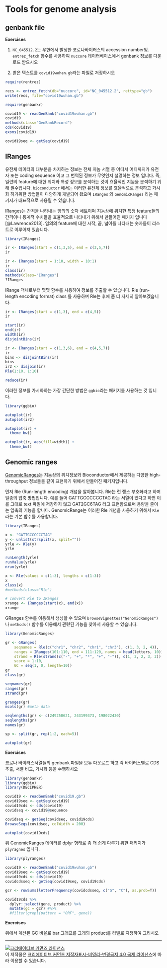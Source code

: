 # Tools for genome analysis


## genbank file


::: rmdnote
**Exercises **
 
1. `NC_045512.2`는 우한에서 발생한 코로나바이러스의 accession number임. `entrez_fetch` 함수를 사용하여 `nuccore` 데이터베이스에서 genbank 정보를 다운로드 받으시오

2. 받은 택스트를 `covid19wohan.gb`라는 파일로 저장하시오 

```r
require(rentrez)

recs <- entrez_fetch(db="nuccore", id="NC_045512.2", rettype="gb")
write(recs, file="covid19wuhan.gb")
```

:::



```r
require(genbankr)

covid19 <- readGenBank("covid19wuhan.gb")
covid19
methods(class="GenBankRecord")
cds(covid19)
exons(covid19)

covid19seq <- getSeq(covid19)

```

 
## IRanges

유전체 데이터의 대부분을 차지하는 정보는 전체 지놈 서열 중 어디서 어디까지가 유전자 또는 coding sequence 이고 그 번역된 정보가 무엇인지 설명하는 정보 입니다. 즉, 일련의 feature에 대한 위치와 특성 정보를 분석하는 것이 효율적인 지놈을 분석하기 위해 필수입니다. `bioconductor` 에서는 이러한 유전체 정보를 효율적으로 분석하고 가시화 하기위한 방법들이 다양하게 개발되어 왔으며 `IRanges` 와 `GenomicRanges` 라는 패키지가 대표적으로 사용될 수 있습니다. 

IRanges는 간격을 나타내는 임의의 숫자 세트이며 지놈상에 위치한 특정 feature들의 간격이나 통계적 수치들을 효율적으로 나타내기 위해서 만들어진 패키지 입니다 [@Lawrence2013]. 임의의 feature에 대한 시작, 끝, 넓이를 나타내는 숫자들이 리스트로 이루어져 있습니다. 

```r
library(IRanges)

ir <- IRanges(start = c(1,3,5), end = c(3,5,7))
ir

ir <- IRanges(start = 1:10, width = 10:1)
ir
class(ir)
methods(class="IRanges")
?IRanges

```

IRange 객체로부터 몇몇 함수를 사용하여 정보를 추출할 수 있습니다. Rle (run-length encoding format) class 를 사용하며 Rle는 후에 좀 더 자세히 알아보겠습니다. 

```r
ir <- IRanges(start = c(1,3), end = c(4,5))
ir

start(ir)
end(ir)
width(ir)
disjointBins(ir)

ir <- IRanges(start = c(1,3,6), end = c(4,5,7))
ir
bins <- disjointBins(ir)
bins
ir2 <- disjoin(ir)
Rle(1:10, 1:10)

reduce(ir)
```


이러한 정보를 가시화하는 가장 간단한 방법은 `ggbio`라는 패키지를 사용하는 것 입니다. 


```r
library(ggbio)

autoplot(ir) 
autoplot(ir2) 

autoplot(ir) + 
  theme_bw()

autoplot(ir, aes(fill=width)) +
  theme_bw()
```


## Genomic ranges

[GenomicRanges](https://bioconductor.org/packages/release/bioc/html/GenomicRanges.html)는 지놈상의 위치정보와 Bioconductor에서 제공하는 다양한 high-throughput 정보들을 같이 표현하기 위해서 만들어진 패키지입니다. 

먼저 Rle (Run-length encoding) 개념을 알아봅니다. Rle는 런 렝스 부호화라고 하며 일종의 압축 방법입니다. 예를 들어 GATTGCCCCCCTAG 라는 서열이 있다고 하면 이를 그대로 text 파일에 저장하지 않고 GAT2GC6TAG 라고 표현함으로써 용량을 줄이는 압축의 기능을 합니다. GenomicRange는 이러한 Rle 개념을 사용하기 위해서 `Rle`라는 기본 함수를 사용합니다. 

```r
library(IRanges)

x <- "GATTGCCCCCCTAG"
y <- unlist(strsplit(x, split=""))
yrle <- Rle(y)
yrle

runLength(yrle)
runValue(yrle)
nrun(yrle)

x <- Rle(values = c(1:3), lengths = c(1:3))
x
class(x)
#methods(class="Rle")

# convert Rle to IRanges
xrange <- IRanges(start(x), end(x))
xrange

```

GRanges 함수를 이용해서 생성할 수 있으며 `browseVignettes("GenomicRanges")` 나 `methods()` 함수를 이용해서 관련된 기능을 찾아서 사용할 수 있습니다.  


```r
library(GenomicRanges)

gr <- GRanges(
    seqnames = Rle(c("chr1", "chr2", "chr1", "chr3"), c(1, 3, 2, 4)),
    ranges = IRanges(101:110, end = 111:120, names = head(letters, 10)),
    strand = Rle(strand(c("-", "+", "*", "+", "-")), c(1, 2, 2, 3, 2)),
    score = 1:10,
    GC = seq(1, 0, length=10))
gr
class(gr)

seqnames(gr)
ranges(gr)
strand(gr)

granges(gr) 
mcols(gr) #meta data

seqlengths(gr) <- c(249250621, 243199373, 198022430)
seqlengths(gr)
names(gr)

sp <- split(gr, rep(1:2, each=5))

autoplot(gr)
```



::: rmdnote
**Exercises **
 
코로나 바이러스서열들의 genbank 파일을 모두 다운로드 하고 각 바이러스별로 CDS 추출, 서열 비교, 가시화 등을 수행하시오 


```r
library(genbankr)
library(ggbio)
library(DECIPHER)

covid19 <- readGenBank("covid19.gb")
covid19seq <- getSeq(covid19)
covid19cds <- cds(covid19)
covidseq <- covid19@sequence

covidseq <- getSeq(covidseq, covid19cds)
BrowseSeqs(covidseq, colWidth = 200)

autoplot(covid19cds)

```

:::



위 GenomicRanges 데이터를 dplyr 형태로 좀 더 쉽게 다루기 위한 패키지가 `plyragnes` 입니다. 


```r
library(plyranges)

covid19 <- readGenBank("covid19wuhan.gb")
covid19seq <- getSeq(covid19)
covid19cds <- cds(covid19)
covidcdsseq <- getSeq(covid19seq, covid19cds)

gcr <- rowSums(letterFrequency(covidcdsseq, c("G", "C"), as.prob=T))

covid19cds %>% 
  dplyr::select(gene, product) %>% 
  mutate(gc = gcr) #%>%
  #filter(grepl(pattern = "ORF", gene)) 

```


::: rmdnote
**Exercises **
 
위에서 계산된 GC 비율로 bar 그래프를 그래되 product를 라벨로 지정하여 그리시오 

:::


---


<a rel="license" href="http://creativecommons.org/licenses/by-nc-nd/4.0/"><img alt="크리에이티브 커먼즈 라이선스" style="border-width:0" src="https://i.creativecommons.org/l/by-nc-nd/4.0/88x31.png" /></a><br />이 저작물은 <a rel="license" href="http://creativecommons.org/licenses/by-nc-nd/4.0/">크리에이티브 커먼즈 저작자표시-비영리-변경금지 4.0 국제 라이선스</a>에 따라 이용할 수 있습니다.

